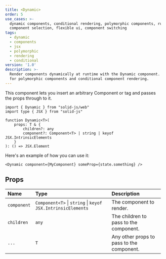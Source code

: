 ```yaml
---
title: <Dynamic>
order: 5
use_cases: >-
  dynamic components, conditional rendering, polymorphic components, runtime
  component selection, flexible ui, component switching
tags:
  - dynamic
  - components
  - jsx
  - polymorphic
  - rendering
  - conditional
version: '1.0'
description: >-
  Render components dynamically at runtime with the Dynamic component. Perfect
  for polymorphic components and conditional component rendering.
---
```


This component lets you insert an arbitrary Component or tag and passes the props through to it.

```tsx
import { Dynamic } from "solid-js/web"
import type { JSX } from "solid-js"

function Dynamic<T>(
	props: T & {
		children?: any
		component?: Component<T> | string | keyof JSX.IntrinsicElements
	}
): () => JSX.Element
```

Here's an example of how you can use it:

```tsx
<Dynamic component={MyComponent} someProp={state.something} />
```

## Props

| Name        | Type                                                        | Description                               |
| :---------- | :---------------------------------------------------------- | :---------------------------------------- |
| `component` | `Component<T>` \| `string` \| `keyof JSX.IntrinsicElements` | The component to render.                  |
| `children`  | `any`                                                       | The children to pass to the component.    |
| `...`       | `T`                                                         | Any other props to pass to the component. |
